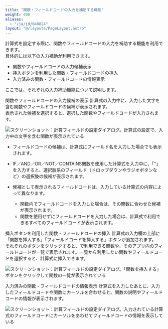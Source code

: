 ```yaml
---
title: "関数・フィールドコードの入力を補助する機能"
weight: 400
aliases:
  - "/ja/id/040824"
layout: "@/layouts/PageLayout.astro"
---
```




計算式を設定する際に、関数やフィールドコードの入力を補助する機能を利用できます。  
具体的には以下の入力補助が利用できます。

* 関数やフィールドコードの入力候補表示
* 挿入ボタンを利用した関数・フィールドコードの挿入
* 入力済みの関数・フィールドコードの情報表示

ここでは、それぞれの入力補助機能について説明します。

<Heading id="new_feature_auto_suggest_formula_10">関数やフィールドコードの入力候補の表示</Heading>
計算式の入力中に、入力した文字を含む関数やフィールドコードの候補が表示されます。  
表示された候補を選択すると、選択した関数やフィールドコードが入力されます。

<Img src="/k/kintone/img-ja/auto_suggest_formula_img01.png" alt="スクリーンショット：計算フィールドの設定ダイアログ。計算式の設定で、入力中の文字を含む関数が表示されている" />

<Note>


* フィールドコードの候補は、計算式にフィールド名を入力した場合でも表示されます。

* IF／AND／OR／NOT／CONTAINS関数を使用した計算式を入力中に、「"」を入力すると、選択肢系のフィールド（ドロップダウンやラジオボタンなど）の選択肢の候補が表示されます。

* 候補として表示されるフィールドコードは、入力している計算式の内容によって異なります。
  * 関数内でフィールドコードを入力した場合は、その関数に合わせた候補が表示されます。
  * 関数を使用せずにフィールドコードを入力した場合は、計算式で利用できるすべてのフィールドコードが表示されます。


</Note>

<Heading id="new_feature_auto_suggest_formula_20">挿入ボタンを利用した関数・フィールドコードの挿入</Heading>
計算式の入力欄の上部に「関数を挿入する」「フィールドコードを挿入する」ボタンが追加されます。  
それぞれのボタンをクリックすると、<Kintone />で利用できる関数や、そのアプリ内のフィールドコードが一覧で表示されます。一覧から利用したい関数やフィールドコードを選択すると、計算式に挿入できます。

<Img src="/k/kintone/img-ja/auto_suggest_formula_img02.png" alt="スクリーンショット：計算フィールドの設定ダイアログ。「関数を挿入する」ボタンをクリックして関数の一覧が表示されている" />

<Heading id="new_feature_auto_suggest_formula_30">入力済みの関数・フィールドコードの情報表示</Heading>
計算式を入力したあとに、入力したフィールドコードや関数にカーソルを合わせると、関数の説明やフィールドコードの情報が表示されます。  

<Img src="/k/kintone/img-ja/auto_suggest_formula_img03.png" alt="スクリーンショット：計算フィールドの設定ダイアログ。入力されている計算式のフィールドコードにカーソルをあわせてフィールドコードの情報を表示している" />
